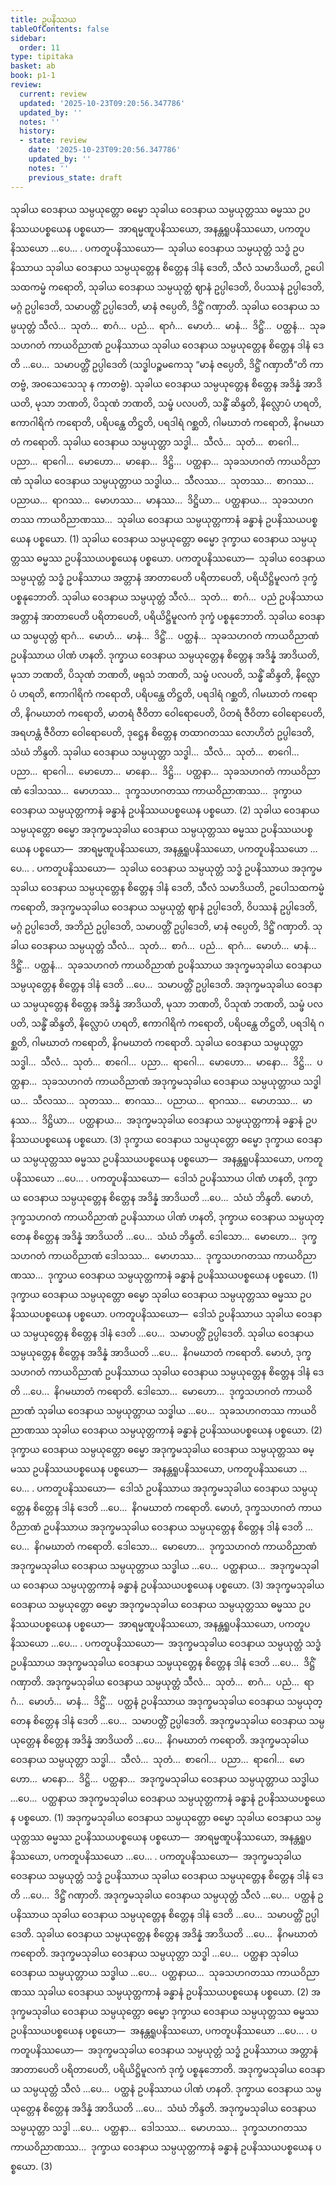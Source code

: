 ```yaml
---
title: ဥပနိဿယ
tableOfContents: false
sidebar:
  order: 11
type: tipitaka
basket: ab
book: p1-1
review:
  current: review
  updated: '2025-10-23T09:20:56.347786'
  updated_by: ''
  notes: ''
  history:
  - state: review
    date: '2025-10-23T09:20:56.347786'
    updated_by: ''
    notes: ''
    previous_state: draft
---
```



<ReviewStatus review={frontmatter.review} showDetails={true} />

<HypothesisAnnotation frontmatter={frontmatter} />

<DynamicBreadcrumb />

<Division number="53" book="p1-1" e="ch" v="36" p="349">

<Paragraph number="1916" book="p1-1">
သုခါယ ဝေဒနာယ သမ္ပယုတ္တော ဓမ္မော သုခါယ ဝေဒနာယ သမ္ပယုတ္တဿ ဓမ္မဿ ဥပနိဿယပစ္စယေန ပစ္စယော—  အာရမ္မဏူပနိဿယော, အနန္တရူပနိဿယော, ပကတူပနိဿယော …ပေ… .
</Paragraph>

<Paragraph number="1917" book="p1-1">
<Emphasis>ပကတူပနိဿယော</Emphasis>—  သုခါယ ဝေဒနာယ သမ္ပယုတ္တံ သဒ္ဓံ ဥပနိဿာယ သုခါယ ဝေဒနာယ သမ္ပယုတ္တေန စိတ္တေန ဒါနံ ဒေတိ, သီလံ သမာဒိယတိ, ဥပေါသထကမ္မံ ကရောတိ, သုခါယ ဝေဒနာယ သမ္ပယုတ္တံ ဈာနံ ဥပ္ပါဒေတိ, ဝိပဿနံ ဥပ္ပါဒေတိ, မဂ္ဂံ ဥပ္ပါဒေတိ, သမာပတ္တိံ ဥပ္ပါဒေတိ, မာနံ ဇပ္ပေတိ, ဒိဋ္ဌိံ ဂဏှာတိ. သုခါယ ဝေဒနာယ သမ္ပယုတ္တံ သီလံ…  သုတံ…  စာဂံ…  ပညံ…  ရာဂံ…  မောဟံ…  မာနံ…  ဒိဋ္ဌိံ…  ပတ္ထနံ…  သုခသဟဂတံ ကာယဝိညာဏံ ဥပနိဿာယ သုခါယ ဝေဒနာယ သမ္ပယုတ္တေန စိတ္တေန ဒါနံ ဒေတိ …ပေ…  သမာပတ္တိံ ဥပ္ပါဒေတိ (သဒ္ဓါပဉ္စမကေသု “မာနံ ဇပ္ပေတိ, ဒိဋ္ဌိံ ဂဏှာတီ”တိ ကာတဗ္ဗံ, အဝသေသေသု န ကာတဗ္ဗံ). သုခါယ ဝေဒနာယ သမ္ပယုတ္တေန စိတ္တေန အဒိန္နံ အာဒိယတိ, မုသာ ဘဏတိ, ပိသုဏံ ဘဏတိ, သမ္ဖံ ပလပတိ, သန္ဓိံ ဆိန္ဒတိ, နိလ္လောပံ ဟရတိ, ဧကာဂါရိကံ ကရောတိ, ပရိပန္ထေ တိဋ္ဌတိ, ပရဒါရံ ဂစ္ဆတိ, ဂါမဃာတံ ကရောတိ, နိဂမဃာတံ ကရောတိ. သုခါယ ဝေဒနာယ သမ္ပယုတ္တာ သဒ္ဓါ…  သီလံ…  သုတံ…  စာဂေါ…  ပညာ…  ရာဂေါ…  မောဟော…  မာနော…  ဒိဋ္ဌိ…  ပတ္ထနာ…  သုခသဟဂတံ ကာယဝိညာဏံ သုခါယ ဝေဒနာယ သမ္ပယုတ္တာယ သဒ္ဓါယ…  သီလဿ…  သုတဿ…  စာဂဿ…  ပညာယ…  ရာဂဿ…  မောဟဿ…  မာနဿ…  ဒိဋ္ဌိယာ…  ပတ္ထနာယ…  သုခသဟဂတဿ ကာယဝိညာဏဿ…  သုခါယ ဝေဒနာယ သမ္ပယုတ္တကာနံ ခန္ဓာနံ ဥပနိဿယပစ္စယေန ပစ္စယော. (1)
</Paragraph>

<Paragraph number="1918" book="p1-1">
သုခါယ ဝေဒနာယ သမ္ပယုတ္တော ဓမ္မော ဒုက္ခာယ ဝေဒနာယ သမ္ပယုတ္တဿ ဓမ္မဿ ဥပနိဿယပစ္စယေန ပစ္စယော.
</Paragraph>

<Paragraph number="1919" book="p1-1">
<Emphasis>ပကတူပနိဿယော</Emphasis>—  သုခါယ ဝေဒနာယ သမ္ပယုတ္တံ သဒ္ဓံ ဥပနိဿာယ အတ္တာနံ အာတာပေတိ ပရိတာပေတိ, ပရိယိဋ္ဌိမူလကံ ဒုက္ခံ ပစ္စနုဘောတိ. သုခါယ ဝေဒနာယ သမ္ပယုတ္တံ သီလံ…  သုတံ…  စာဂံ…  ပညံ ဥပနိဿာယ အတ္တာနံ အာတာပေတိ ပရိတာပေတိ, ပရိယိဋ္ဌိမူလကံ ဒုက္ခံ ပစ္စနုဘောတိ. သုခါယ ဝေဒနာယ သမ္ပယုတ္တံ ရာဂံ…  မောဟံ…  မာနံ…  ဒိဋ္ဌိံ…  ပတ္ထနံ…  သုခသဟဂတံ ကာယဝိညာဏံ ဥပနိဿာယ ပါဏံ ဟနတိ. ဒုက္ခာယ ဝေဒနာယ သမ္ပယုတ္တေန စိတ္တေန အဒိန္နံ အာဒိယတိ, မုသာ ဘဏတိ, ပိသုဏံ ဘဏတိ, ဖရုသံ ဘဏတိ, သမ္ဖံ ပလပတိ, သန္ဓိံ ဆိန္ဒတိ, နိလ္လောပံ ဟရတိ, ဧကာဂါရိကံ ကရောတိ, ပရိပန္ထေ တိဋ္ဌတိ, ပရဒါရံ ဂစ္ဆတိ, ဂါမဃာတံ ကရောတိ, နိဂမဃာတံ ကရောတိ, မာတရံ ဇီဝိတာ ဝေါရောပေတိ, ပိတရံ ဇီဝိတာ ဝေါရောပေတိ, အရဟန္တံ ဇီဝိတာ ဝေါရောပေတိ, ဒုဋ္ဌေန စိတ္တေန တထာဂတဿ လောဟိတံ ဥပ္ပါဒေတိ, သံဃံ ဘိန္ဒတိ. သုခါယ ဝေဒနာယ သမ္ပယုတ္တာ သဒ္ဓါ…  သီလံ…  သုတံ…  စာဂေါ…  ပညာ…  ရာဂေါ…  မောဟော…  မာနော…  ဒိဋ္ဌိ…  ပတ္ထနာ…  သုခသဟဂတံ ကာယဝိညာဏံ ဒေါသဿ…  မောဟဿ…  ဒုက္ခသဟဂတဿ ကာယဝိညာဏဿ…  ဒုက္ခာယ ဝေဒနာယ သမ္ပယုတ္တကာနံ ခန္ဓာနံ ဥပနိဿယပစ္စယေန ပစ္စယော. (2)
</Paragraph>

<Paragraph number="1920" book="p1-1">
သုခါယ ဝေဒနာယ သမ္ပယုတ္တော ဓမ္မော အဒုက္ခမသုခါယ ဝေဒနာယ သမ္ပယုတ္တဿ ဓမ္မဿ ဥပနိဿယပစ္စယေန ပစ္စယော—  အာရမ္မဏူပနိဿယော, အနန္တရူပနိဿယော, ပကတူပနိဿယော …ပေ… .
</Paragraph>

<Paragraph number="1921" book="p1-1">
<Emphasis>ပကတူပနိဿယော</Emphasis>—  သုခါယ ဝေဒနာယ သမ္ပယုတ္တံ သဒ္ဓံ ဥပနိဿာယ အဒုက္ခမသုခါယ ဝေဒနာယ သမ္ပယုတ္တေန စိတ္တေန ဒါနံ ဒေတိ, သီလံ သမာဒိယတိ, ဥပေါသထကမ္မံ ကရောတိ, အဒုက္ခမသုခါယ ဝေဒနာယ သမ္ပယုတ္တံ ဈာနံ ဥပ္ပါဒေတိ, ဝိပဿနံ ဥပ္ပါဒေတိ, မဂ္ဂံ ဥပ္ပါဒေတိ, အဘိညံ ဥပ္ပါဒေတိ, သမာပတ္တိံ ဥပ္ပါဒေတိ, မာနံ ဇပ္ပေတိ, ဒိဋ္ဌိံ ဂဏှာတိ. သုခါယ ဝေဒနာယ သမ္ပယုတ္တံ သီလံ…  သုတံ…  စာဂံ…  ပညံ…  ရာဂံ…  မောဟံ…  မာနံ…  ဒိဋ္ဌိံ…  ပတ္ထနံ…  သုခသဟဂတံ ကာယဝိညာဏံ ဥပနိဿာယ အဒုက္ခမသုခါယ ဝေဒနာယ သမ္ပယုတ္တေန စိတ္တေန ဒါနံ ဒေတိ …ပေ…  သမာပတ္တိံ ဥပ္ပါဒေတိ. အဒုက္ခမသုခါယ ဝေဒနာယ သမ္ပယုတ္တေန စိတ္တေန အဒိန္နံ အာဒိယတိ, မုသာ ဘဏတိ, ပိသုဏံ ဘဏတိ, သမ္ဖံ ပလပတိ, သန္ဓိံ ဆိန္ဒတိ, နိလ္လောပံ ဟရတိ, ဧကာဂါရိကံ ကရောတိ, ပရိပန္ထေ တိဋ္ဌတိ, ပရဒါရံ ဂစ္ဆတိ, ဂါမဃာတံ ကရောတိ, နိဂမဃာတံ ကရောတိ. သုခါယ ဝေဒနာယ သမ္ပယုတ္တာ သဒ္ဓါ…  သီလံ…  သုတံ…  စာဂေါ…  ပညာ…  ရာဂေါ…  မောဟော…  မာနော…  ဒိဋ္ဌိ…  ပတ္ထနာ…  သုခသဟဂတံ ကာယဝိညာဏံ အဒုက္ခမသုခါယ ဝေဒနာယ သမ္ပယုတ္တာယ သဒ္ဓါယ…  သီလဿ…  သုတဿ…  စာဂဿ…  ပညာယ…  ရာဂဿ…  မောဟဿ…  မာနဿ…  ဒိဋ္ဌိယာ…  ပတ္ထနာယ…  အဒုက္ခမသုခါယ ဝေဒနာယ သမ္ပယုတ္တကာနံ ခန္ဓာနံ ဥပနိဿယပစ္စယေန ပစ္စယော. (3)
</Paragraph>

</Division>
<Division number="54" book="p1-1" e="ch" v="36" p="316">

<Paragraph number="1922" book="p1-1">
ဒုက္ခာယ ဝေဒနာယ သမ္ပယုတ္တော ဓမ္မော ဒုက္ခာယ ဝေဒနာယ သမ္ပယုတ္တဿ ဓမ္မဿ ဥပနိဿယပစ္စယေန ပစ္စယော—  အနန္တရူပနိဿယော, ပကတူပနိဿယော …ပေ… .
</Paragraph>

<Paragraph number="1923" book="p1-1">
<Emphasis>ပကတူပနိဿယော</Emphasis>—  ဒေါသံ ဥပနိဿာယ ပါဏံ ဟနတိ, ဒုက္ခာယ ဝေဒနာယ သမ္ပယုတ္တေန စိတ္တေန အဒိန္နံ အာဒိယတိ …ပေ…  သံဃံ ဘိန္ဒတိ. မောဟံ, ဒုက္ခသဟဂတံ ကာယဝိညာဏံ ဥပနိဿာယ ပါဏံ ဟနတိ, ဒုက္ခာယ ဝေဒနာယ သမ္ပယုတ္တေန စိတ္တေန အဒိန္နံ အာဒိယတိ …ပေ…  သံဃံ ဘိန္ဒတိ. ဒေါသော…  မောဟော…  ဒုက္ခသဟဂတံ ကာယဝိညာဏံ ဒေါသဿ…  မောဟဿ…  ဒုက္ခသဟဂတဿ ကာယဝိညာဏဿ…  ဒုက္ခာယ ဝေဒနာယ သမ္ပယုတ္တကာနံ ခန္ဓာနံ ဥပနိဿယပစ္စယေန ပစ္စယော. (1)
</Paragraph>

<Paragraph number="1924" book="p1-1">
ဒုက္ခာယ ဝေဒနာယ သမ္ပယုတ္တော ဓမ္မော သုခါယ ဝေဒနာယ သမ္ပယုတ္တဿ ဓမ္မဿ ဥပနိဿယပစ္စယေန ပစ္စယော.
</Paragraph>

<Paragraph number="1925" book="p1-1">
<Emphasis>ပကတူပနိဿယော</Emphasis>—  ဒေါသံ ဥပနိဿာယ သုခါယ ဝေဒနာယ သမ္ပယုတ္တေန စိတ္တေန ဒါနံ ဒေတိ …ပေ…  သမာပတ္တိံ ဥပ္ပါဒေတိ. သုခါယ ဝေဒနာယ သမ္ပယုတ္တေန စိတ္တေန အဒိန္နံ အာဒိယတိ …ပေ…  နိဂမဃာတံ ကရောတိ. မောဟံ, ဒုက္ခသဟဂတံ ကာယဝိညာဏံ ဥပနိဿာယ သုခါယ ဝေဒနာယ သမ္ပယုတ္တေန စိတ္တေန ဒါနံ ဒေတိ …ပေ…  နိဂမဃာတံ ကရောတိ. ဒေါသော…  မောဟော…  ဒုက္ခသဟဂတံ ကာယဝိညာဏံ သုခါယ ဝေဒနာယ သမ္ပယုတ္တာယ သဒ္ဓါယ …ပေ…  သုခသဟဂတဿ ကာယဝိညာဏဿ သုခါယ ဝေဒနာယ သမ္ပယုတ္တကာနံ ခန္ဓာနံ ဥပနိဿယပစ္စယေန ပစ္စယော. (2)
</Paragraph>

<Paragraph number="1926" book="p1-1">
ဒုက္ခာယ ဝေဒနာယ သမ္ပယုတ္တော ဓမ္မော အဒုက္ခမသုခါယ ဝေဒနာယ သမ္ပယုတ္တဿ ဓမ္မဿ ဥပနိဿယပစ္စယေန ပစ္စယော—  အနန္တရူပနိဿယော, ပကတူပနိဿယော …ပေ… .
</Paragraph>

<Paragraph number="1927" book="p1-1">
<Emphasis>ပကတူပနိဿယော</Emphasis>—  ဒေါသံ ဥပနိဿာယ အဒုက္ခမသုခါယ ဝေဒနာယ သမ္ပယုတ္တေန စိတ္တေန ဒါနံ ဒေတိ …ပေ…  နိဂမဃာတံ ကရောတိ. မောဟံ, ဒုက္ခသဟဂတံ ကာယဝိညာဏံ ဥပနိဿာယ အဒုက္ခမသုခါယ ဝေဒနာယ သမ္ပယုတ္တေန စိတ္တေန ဒါနံ ဒေတိ …ပေ…  နိဂမဃာတံ ကရောတိ. ဒေါသော…  မောဟော…  ဒုက္ခသဟဂတံ ကာယဝိညာဏံ အဒုက္ခမသုခါယ ဝေဒနာယ သမ္ပယုတ္တာယ သဒ္ဓါယ …ပေ…  ပတ္ထနာယ…  အဒုက္ခမသုခါယ ဝေဒနာယ သမ္ပယုတ္တကာနံ ခန္ဓာနံ ဥပနိဿယပစ္စယေန ပစ္စယော. (3)
</Paragraph>

</Division>
<Division number="55" book="p1-1" e="ch" v="36" p="317">

<Paragraph number="1928" book="p1-1">
အဒုက္ခမသုခါယ ဝေဒနာယ သမ္ပယုတ္တော ဓမ္မော အဒုက္ခမသုခါယ ဝေဒနာယ သမ္ပယုတ္တဿ ဓမ္မဿ ဥပနိဿယပစ္စယေန ပစ္စယော—  အာရမ္မဏူပနိဿယော, အနန္တရူပနိဿယော, ပကတူပနိဿယော …ပေ… .
</Paragraph>

<Paragraph number="1929" book="p1-1">
<Emphasis>ပကတူပနိဿယော</Emphasis>—  အဒုက္ခမသုခါယ ဝေဒနာယ သမ္ပယုတ္တံ သဒ္ဓံ ဥပနိဿာယ အဒုက္ခမသုခါယ ဝေဒနာယ သမ္ပယုတ္တေန စိတ္တေန ဒါနံ ဒေတိ …ပေ…  ဒိဋ္ဌိံ ဂဏှာတိ. အဒုက္ခမသုခါယ ဝေဒနာယ သမ္ပယုတ္တံ သီလံ…  သုတံ…  စာဂံ…  ပညံ…  ရာဂံ…  မောဟံ…  မာနံ…  ဒိဋ္ဌိံ…  ပတ္ထနံ ဥပနိဿာယ အဒုက္ခမသုခါယ ဝေဒနာယ သမ္ပယုတ္တေန စိတ္တေန ဒါနံ ဒေတိ …ပေ…  သမာပတ္တိံ ဥပ္ပါဒေတိ. အဒုက္ခမသုခါယ ဝေဒနာယ သမ္ပယုတ္တေန စိတ္တေန အဒိန္နံ အာဒိယတိ …ပေ…  နိဂမဃာတံ ကရောတိ. အဒုက္ခမသုခါယ ဝေဒနာယ သမ္ပယုတ္တာ သဒ္ဓါ…  သီလံ…  သုတံ…  စာဂေါ…  ပညာ…  ရာဂေါ…  မောဟော…  မာနော…  ဒိဋ္ဌိ…  ပတ္ထနာ…  အဒုက္ခမသုခါယ ဝေဒနာယ သမ္ပယုတ္တာယ သဒ္ဓါယ …ပေ…  ပတ္ထနာယ အဒုက္ခမသုခါယ ဝေဒနာယ သမ္ပယုတ္တကာနံ ခန္ဓာနံ ဥပနိဿယပစ္စယေန ပစ္စယော. (1)
</Paragraph>

<Paragraph number="1930" book="p1-1">
အဒုက္ခမသုခါယ ဝေဒနာယ သမ္ပယုတ္တော ဓမ္မော သုခါယ ဝေဒနာယ သမ္ပယုတ္တဿ ဓမ္မဿ ဥပနိဿယပစ္စယေန ပစ္စယော—  အာရမ္မဏူပနိဿယော, အနန္တရူပနိဿယော, ပကတူပနိဿယော …ပေ… .
</Paragraph>

<Paragraph number="1931" book="p1-1">
<Emphasis>ပကတူပနိဿယော</Emphasis>—  အဒုက္ခမသုခါယ ဝေဒနာယ သမ္ပယုတ္တံ သဒ္ဓံ ဥပနိဿာယ သုခါယ ဝေဒနာယ သမ္ပယုတ္တေန စိတ္တေန ဒါနံ ဒေတိ …ပေ…  ဒိဋ္ဌိံ ဂဏှာတိ. အဒုက္ခမသုခါယ ဝေဒနာယ သမ္ပယုတ္တံ သီလံ …ပေ…  ပတ္ထနံ ဥပနိဿာယ သုခါယ ဝေဒနာယ သမ္ပယုတ္တေန စိတ္တေန ဒါနံ ဒေတိ …ပေ…  သမာပတ္တိံ ဥပ္ပါဒေတိ. သုခါယ ဝေဒနာယ သမ္ပယုတ္တေန စိတ္တေန အဒိန္နံ အာဒိယတိ …ပေ…  နိဂမဃာတံ ကရောတိ. အဒုက္ခမသုခါယ ဝေဒနာယ သမ္ပယုတ္တာ သဒ္ဓါ …ပေ…  ပတ္ထနာ သုခါယ ဝေဒနာယ သမ္ပယုတ္တာယ သဒ္ဓါယ …ပေ…  ပတ္ထနာယ…  သုခသဟဂတဿ ကာယဝိညာဏဿ သုခါယ ဝေဒနာယ သမ္ပယုတ္တကာနံ ခန္ဓာနံ ဥပနိဿယပစ္စယေန ပစ္စယော. (2)
</Paragraph>

<Paragraph number="1932" book="p1-1">
အဒုက္ခမသုခါယ ဝေဒနာယ သမ္ပယုတ္တော ဓမ္မော ဒုက္ခာယ ဝေဒနာယ သမ္ပယုတ္တဿ ဓမ္မဿ ဥပနိဿယပစ္စယေန ပစ္စယော—  အနန္တရူပနိဿယော, ပကတူပနိဿယော …ပေ… .
</Paragraph>

<Paragraph number="1933" book="p1-1">
<Emphasis>ပကတူပနိဿယော</Emphasis>—  အဒုက္ခမသုခါယ ဝေဒနာယ သမ္ပယုတ္တံ သဒ္ဓံ ဥပနိဿာယ အတ္တာနံ အာတာပေတိ ပရိတာပေတိ, ပရိယိဋ္ဌိမူလကံ ဒုက္ခံ ပစ္စနုဘောတိ. အဒုက္ခမသုခါယ ဝေဒနာယ သမ္ပယုတ္တံ သီလံ …ပေ…  ပတ္ထနံ ဥပနိဿာယ ပါဏံ ဟနတိ. ဒုက္ခာယ ဝေဒနာယ သမ္ပယုတ္တေန စိတ္တေန အဒိန္နံ အာဒိယတိ …ပေ…  သံဃံ ဘိန္ဒတိ. အဒုက္ခမသုခါယ ဝေဒနာယ သမ္ပယုတ္တာ သဒ္ဓါ …ပေ…  ပတ္ထနာ…  ဒေါသဿ…  မောဟဿ…  ဒုက္ခသဟဂတဿ ကာယဝိညာဏဿ…  ဒုက္ခာယ ဝေဒနာယ သမ္ပယုတ္တကာနံ ခန္ဓာနံ ဥပနိဿယပစ္စယေန ပစ္စယော. (3)
</Paragraph>
</Division>
